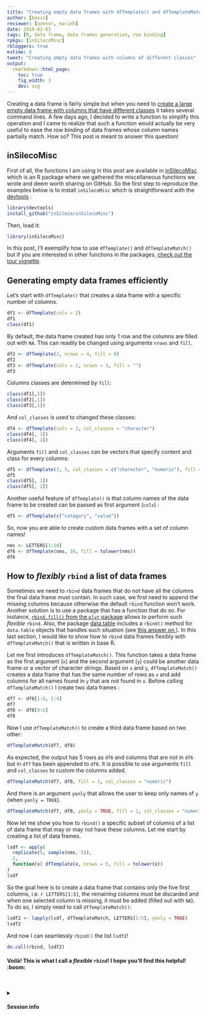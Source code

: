 ```yaml
---
title: "Creating empty data frames with dfTemplate() and dfTemplateMatch()"
author: [kevin]
reviewer: [azenor, marieh]
date: 2019-02-03
tags: [R, data frame, data frames generation, row binding]
rpkgs: [inSilecoMisc]
rbloggers: true
estime: 8
tweet: "Creating empty data frames with columns of different classes"
output:
  rmarkdown::html_page:
    toc: true
    fig_width: 3
    dev: svg
---
```




Creating a data frame is fairly simple but when you need to [create a large empty data frame with columns that have different classes](https://stackoverflow.com/questions/10689055/create-an-empty-data-frame) it takes several command lines. A few days ago, I decided to write a function to simplify this operation and I came to realize that such a function would actually be very useful to ease the row binding of data frames whose column names partially match. How so? This post is meant to answer this question!


## inSilecoMisc

First of all, the functions I am using in this post are available in  [inSilecoMisc](http://insileco.github.io/inSilecoMisc/) which is an R package where we gathered the miscellaneous functions we wrote and deem worth sharing on GitHub. So the first step to reproduce the examples below is to install `inSilecoMisc` which is straightforward with the [devtools](https://cran.r-project.org/web/packages/devtools/index.html package) :

```r
library(devtools)
install_github("inSileco/inSilecoMisc")
```

Then, load it:

```r
library(inSilecoMisc)
```

In this post, I'll exemplify how to use `dfTemplate()` and `dfTemplateMatch()` but if you are interested in other functions in the packages, [check out the tour vignette](http://insileco.github.io/inSilecoMisc/articles/overview.html).



## Generating empty data frames efficiently

Let's start with `dfTemplate()` that creates a data frame with a specific number of columns.

```r
df1 <- dfTemplate(cols = 2)
df1
class(df1)
```

By default, the data frame created has only 1 row and the columns are filled out with `NA`. This can readily be changed using arguments `nrows` and `fill`.


```r
df2 <- dfTemplate(2, nrows = 4, fill = 0)
df2
df3 <- dfTemplate(cols = 2, nrows = 3, fill = "")
df3
```

Columns classes are determined by `fill`:

```r
class(df1[,1])
class(df2[,1])
class(df3[,1])
```

And `col_classes` is used to changed these classes:

```r
df4 <- dfTemplate(cols = 2, col_classes = "character")
class(df4[, 1])
class(df4[, 2])
```

Arguments `fill` and `col_classes` can be vectors that specify content and class
for every columns:

```r
df5 <- dfTemplate(2, 5, col_classes = c("character", "numeric"), fill = c("", 5))
df5
class(df5[, 1])
class(df5[, 2])
```

Another useful feature of `dfTemplate()` is that column names of the data frame to be created can be passed as first argument (`cols`) :

```r
df5 <- dfTemplate(c("category", "value"))
```

So, now you are able to create custom data frames with a set of column names!

```r
nms <- LETTERS[1:10]
df6 <- dfTemplate(nms, 10, fill = tolower(nms))
df6
```



## How to *flexibly* `rbind` a list of data frames

Sometimes we need to `rbind` data frames that do not have all the columns the final data frame must contain. In such case, we first need to append the missing columns because otherwise the default `rbind` function won't work. Another solution is to use a package that has a function that do so. For instance, [`rbind.fill()` from the `plyr` package](https://www.rdocumentation.org/packages/plyr/versions/1.8.4/topics/rbind.fill) allows to perform such *flexible* `rbind`. Also, the package [data.table](https://cran.r-project.org/web/packages/data.table/index.html) includes a `rbind()` method for `data.table` objects that handles such situation (see [this answer on <i class="fa fa-stack-overflow" aria-hidden="true"></i>](https://stackoverflow.com/questions/18003717/efficient-way-to-rbind-data-frames-with-different-columns)). In this last section, I would like to show how to `rbind` data frames flexibly with `dfTemplateMatch()` that is written in base R.

Let me first introduces `dfTemplateMatch()`. This function takes a data frame as the first argument (`x`) and the second argument (`y`) could be another data frame or a vector of character strings. Based on `x` and `y`, `dfTemplateMatch()` creates a data frame that has the same number of rows as `x` and add columns for all names found in `y` that are not found in `x`. Before calling `dfTemplateMatch()` I create two data frames :


```r
df7 <- df6[1:5, 1:4]
df7
df8 <- df6[4:6]
df8
```

Now I use `dfTemplateMatch()` to create a third data frame based on two other:

```r
dfTemplateMatch(df7, df8)
```

As expected, the output has 5 rows as `df6` and columns that are not in `df6` but in `df7` has been appended to `df6`. It is possible to use arguments `fill` and `col_classes` to custom the columns added.


```r
dfTemplateMatch(df7, df8, fill = 1, col_classes = "numeric")
```

And there is an argument `yonly` that allows the user to keep only names of `y` (when `yonly = TRUE`).

```r
dfTemplateMatch(df7, df8, yonly = TRUE, fill = 1, col_classes = "numeric")
```

Now let me show you how to `rbind()` a specific subset of columns of a list of data frame that may or may not have these columns. Let me start by creating a list of data frames.


```r
lsdf <- apply(
  replicate(5, sample(nms, 5)),
  2,
  function(x) dfTemplate(x, nrows = 5, fill = tolower(x))
)
lsdf
```

So the goal here is to create a data frame that contains only the five first
columns, i.e. `r LETTERS[1:5]`, the remaining columns must be discarded and
when one selected column is missing, it must be added (filled out with `NA`).
To do so, I simply need to call `dfTemplateMatch()`:


```r
lsdf2 <- lapply(lsdf, dfTemplateMatch, LETTERS[1:5], yonly = TRUE)
lsdf2
```

And now I can seamlessly `rbind()` the list `lsdf2`!

```r
do.call(rbind, lsdf2)
```


#### Voilà! This is what I call a *flexible* `rbind`! I hope you'll find this helpful! :boom:


<br>

<details>
<summary>
  <h4>
    <i class="fa fa-chevron-right" aria-hidden="true"></i>Session info
    <i class="fa fa-cogs" aria-hidden="true"></i>
  </h4>
</summary>

```r
sessionInfo()
```
</details>
